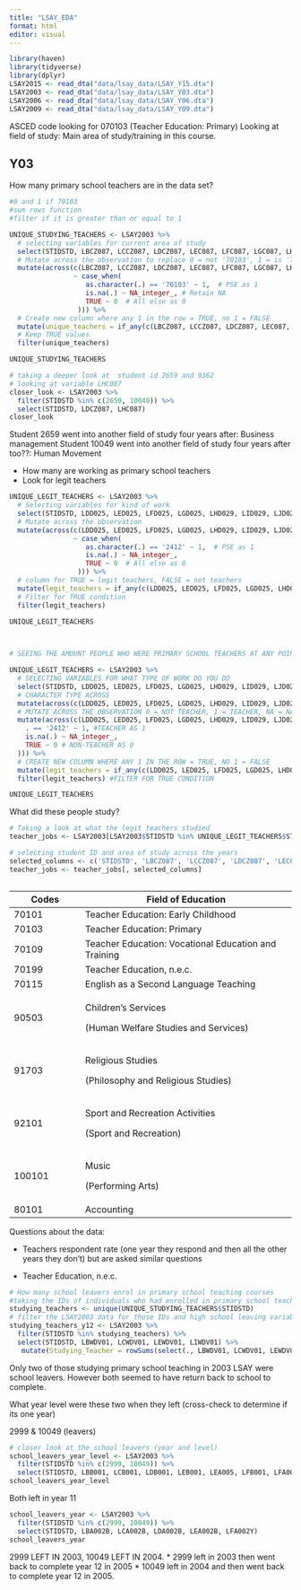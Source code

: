 ```yaml
---
title: "LSAY_EDA"
format: html
editor: visual
---
```


```r
library(haven)
library(tidyverse)
library(dplyr)
LSAY2015 <- read_dta("data/lsay_data/LSAY_Y15.dta")
LSAY2003 <- read_dta("data/lsay_data/LSAY_Y03.dta")
LSAY2006 <- read_dta("data/lsay_data/LSAY_Y06.dta")
LSAY2009 <- read_dta("data/lsay_data/LSAY_Y09.dta")

```

ASCED code looking for 070103 (Teacher Education: Primary) Looking at field of study: Main area of study/training in this course.

## Y03

How many primary school teachers are in the data set?

```r
#0 and 1 if 70103
#sum rows function
#filter if it is greater than or equal to 1

UNIQUE_STUDYING_TEACHERS <- LSAY2003 %>%
  # selecting variables for current area of study
  select(STIDSTD, LBCZ087, LCCZ087, LDCZ087, LEC087, LFC087, LGC087, LHC087, LIC087, LJC088, LKC088) %>%
  # Mutate across the observation to replace 0 = not '70103', 1 = is '70103'
  mutate(across(c(LBCZ087, LCCZ087, LDCZ087, LEC087, LFC087, LGC087, LHC087, LIC087, LJC088, LKC088),
                ~ case_when(
                   as.character(.) == '70103' ~ 1,  # PSE as 1
                   is.na(.) ~ NA_integer_, # Retain NA
                   TRUE ~ 0  # All else as 0
                 ))) %>%
  # Create new column where any 1 in the row = TRUE, no 1 = FALSE
  mutate(unique_teachers = if_any(c(LBCZ087, LCCZ087, LDCZ087, LEC087, LFC087, LGC087, LHC087, LIC087, LJC088, LKC088), ~ . == 1)) %>%
  # Keep TRUE values
  filter(unique_teachers)

UNIQUE_STUDYING_TEACHERS


```

```r
# taking a deeper look at  student id 2659 and 9362
# looking at variable LHC087
closer_look <- LSAY2003 %>% 
  filter(STIDSTD %in% c(2659, 10049)) %>% 
  select(STIDSTD, LDCZ087, LHC087)
closer_look
```

Student 2659 went into another field of study four years after: Business management Student 10049 went into another field of study four years after too??: Human Movement

-   How many are working as primary school teachers
-   Look for legit teachers


```r

UNIQUE_LEGIT_TEACHERS <- LSAY2003 %>%
  # Selecting variables for kind of work
  select(STIDSTD, LDD025, LED025, LFD025, LGD025, LHD029, LID029, LJD029, LKD029) %>%
  # Mutate across the observation 
  mutate(across(c(LDD025, LED025, LFD025, LGD025, LHD029, LID029, LJD029, LKD029),
                ~ case_when(
                   as.character(.) == '2412' ~ 1,  # PSE as 1
                   is.na(.) ~ NA_integer_,
                   TRUE ~ 0  # All else as 0
                 ))) %>%
  # column for TRUE = legit teachers, FALSE = not teachers
  mutate(legit_teachers = if_any(c(LDD025, LED025, LFD025, LGD025, LHD029, LID029, LJD029, LKD029), ~ . == 1)) %>%
  # Filter for TRUE condition
  filter(legit_teachers)

UNIQUE_LEGIT_TEACHERS

 
```

```r
# SEEING THE AMOUNT PEOPLE WHO WERE PRIMARY SCHOOL TEACHERS AT ANY POINT

UNIQUE_LEGIT_TEACHERS <- LSAY2003 %>%
  # SELECTING VARIABLES FOR WHAT TYPE OF WORK DO YOU DO
  select(STIDSTD, LDD025, LED025, LFD025, LGD025, LHD029, LID029, LJD029, LKD029) %>%
  # CHARACTER TYPE ACROSS
  mutate(across(c(LDD025, LED025, LFD025, LGD025, LHD029, LID029, LJD029, LKD029), as.character)) %>%
  # MUTATE ACROSS THE OBSERVATION 0 = NOT TEACHER, 1 = TEACHER, NA = NA. 
  mutate(across(c(LDD025, LED025, LFD025, LGD025, LHD029, LID029, LJD029, LKD029), ~ case_when(
    . == '2412' ~ 1, #TEACHER AS 1
    is.na(.) ~ NA_integer_,
    TRUE ~ 0 # NON-TEACHER AS 0
  ))) %>%
  # CREATE NEW COLUMN WHERE ANY 1 IN THE ROW = TRUE, NO 1 = FALSE
  mutate(legit_teachers = if_any(c(LDD025, LED025, LFD025, LGD025, LHD029, LID029, LJD029, LKD029), ~ . == 1)) %>%
  filter(legit_teachers) #FILTER FOR TRUE CONDITION

UNIQUE_LEGIT_TEACHERS

```

What did these people study?

```r
# Taking a look at what the legit teachers studied
teacher_jobs <- LSAY2003[LSAY2003$STIDSTD %in% UNIQUE_LEGIT_TEACHERS$STIDSTD, ]

# selecting student ID and area of study across the years
selected_columns <- c('STIDSTD', 'LBCZ087', 'LCCZ087', 'LDCZ087', 'LEC087', 'LFC087', 'LGC087', 'LHC087', 'LIC087', 'LJC088', 'LKC088')
teacher_jobs <- teacher_jobs[, selected_columns]



```

+------------------+------------------------------------------------------+
| Codes            | Field of Education                                   |
+==================+======================================================+
| 70101            | Teacher Education: Early Childhood                   |
+------------------+------------------------------------------------------+
| 70103            | Teacher Education: Primary                           |
+------------------+------------------------------------------------------+
| 70109            | Teacher Education: Vocational Education and Training |
+------------------+------------------------------------------------------+
| 70199            | Teacher Education, n.e.c.                            |
+------------------+------------------------------------------------------+
| 70115            | English as a Second Language Teaching                |
+------------------+------------------------------------------------------+
| 90503            | Children's Services                                  |
|                  |                                                      |
|                  | (Human Welfare Studies and Services)                 |
+------------------+------------------------------------------------------+
| 91703            | Religious Studies                                    |
|                  |                                                      |
|                  | (Philosophy and Religious Studies)                   |
+------------------+------------------------------------------------------+
| 92101            | Sport and Recreation Activities                      |
|                  |                                                      |
|                  | (Sport and Recreation)                               |
+------------------+------------------------------------------------------+
| 100101           | Music                                                |
|                  |                                                      |
|                  | (Performing Arts)                                    |
+------------------+------------------------------------------------------+
| 80101            | Accounting                                           |
+------------------+------------------------------------------------------+

Questions about the data:

-   Teachers respondent rate (one year they respond and then all the other years they don't) but are asked similar questions

-   Teacher Education, n.e.c.

```r
# How many school leavers enrol in primary school teaching courses
#taking the IDs of individuals who had enrolled in primary school teaching at some point
studying_teachers <- unique(UNIQUE_STUDYING_TEACHERS$STIDSTD)
# filter the LSAY2003 data for those IDs and high school leaving variables.
studying_teachers_y12 <- LSAY2003 %>% 
  filter(STIDSTD %in% studying_teachers) %>% 
  select(STIDSTD, LBWDV01, LCWDV01, LEWDV01, LIWDV01) %>%
   mutate(Studying_Teacher = rowSums(select(., LBWDV01, LCWDV01, LEWDV01, LIWDV01) == 1, na.rm = TRUE) > 0)

```

Only two of those studying primary school teaching in 2003 LSAY were school leavers. However both seemed to have return back to school to complete.

What year level were these two when they left (cross-check to determine if its one year)

2999 & 10049 (leavers)

```r
# closer look at the school leavers (year and level)
school_leavers_year_level <- LSAY2003 %>% 
  filter(STIDSTD %in% c(2999, 10049)) %>% 
  select(STIDSTD, LBB001, LCB001, LDB001, LEB001, LEA005, LFB001, LFA006)
school_leavers_year_level
```

Both left in year 11 

```r
school_leavers_year <- LSAY2003 %>% 
  filter(STIDSTD %in% c(2999, 10049)) %>% 
  select(STIDSTD, LBA002B, LCA002B, LDA002B, LEA002B, LFA002Y)
school_leavers_year
```

2999 LEFT IN 2003, 10049 LEFT IN 2004.
* 2999 left in 2003 then went back to complete year 12 in 2005
* 10049 left in 2004 and then went back to complete year 12 in 2005.

